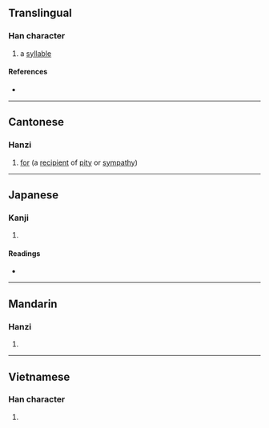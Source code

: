 {{character info/new}}
==Translingual==

===Han character===
{{Han char|rn=30|rad=口|as=12|sn=15|four=|canj=RNOT|ids=⿰口登}}

# a [[syllable]]

====References====
* {{Han ref|kx=0209.151|dkj=04324|hdz=10687.140|uh=5654|ud=22100}}

----

==Cantonese==

===Hanzi===
{{yue-hanzi|jyut=[[dang1]]|y=dang1}}

# [[for]] (a [[recipient]] of [[pity]] or [[sympathy]])

----

==Japanese==

===Kanji===
{{ja-kanji|grade=|rs=口12}}

# {{defn|lang=ja|sort=口12}}

====Readings====
* {{ja-readings|on=[[とう]] (tō)|kun=}}

----

==Mandarin==

===Hanzi===
{{cmn-hanzi|pin=[[dēng]] ([[deng1]])|wg=teng<sup>1</sup>}}

# {{defn|lang=cmn|sort=口12}}

----

==Vietnamese==

===Han character===
{{vi-hantu|[[đằng]]|rs=口12}}

# {{defn|lang=vi|sort=口12}}